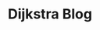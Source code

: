 ---
title: "Dijkstra Blog"
description: "Welcome to Dijkstra's Blog, a platform for articles, news and blogs from Dijkstra users."
blocks:
  - name: "HEADER"
    title: "Welcome to Dijkstra's Blog"
---